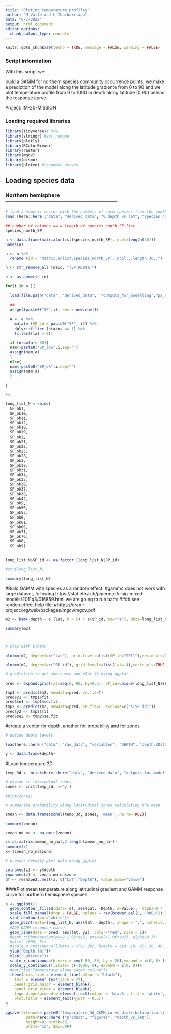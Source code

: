 ```yaml
---
title: "Ploting temperature profiles"
author: "M Valle and L Ibaibarriaga"
date: "6/7/2022"
output: html_document
editor_options: 
  chunk_output_type: console
---
```


```r
knitr::opts_chunk$set(echo = TRUE, message = FALSE, warming = FALSE)
```

### Script information

With this script we:

build a GAMM for northern species community occurrence points, we make a prediction of the model along the latitude gradiente from 0 to 90 and we plot temperature profile from 0 to 1000 m depth along latitude (0,90) behind the response curve.

Project: IM-20-MISSION

### Loading required libraries
```r
library(tidyverse)# %>%
library(stringr) #str_remove
library(plotly)
library(RColorBrewer)
library(raster)
library(mgcv)
library(dismo)
library(plotmo) #response curves
```

## Loading species data

### **Northern hemisphere** -----------------------------------------------------------------

```r
# load a numeric vector with the numbers of each species from the southern hemisphere
load (here::here ("data", "derived_data", "0_depth_vs_lat", "species_north_SP_bs.RData"))

## number of columns == a length of species_south_SP list
species_north_SP

n <- data.frame(matrix(unlist(species_north_SP), ncol=length(30)))
names(n)

n <- n %>% 
  rename (id = "matrix.unlist.species_north_SP...ncol...length.30..")

n <- str_remove_all (n$id, "[SP.RData]")

n <- as.numeric (n)
```

```r


for(i in n ){
  
  load(file.path("data", "derived_data",  "outputs_for_modelling","pa_environment", paste0("SP",i,".Rdata")))
  
  ##
  a<-get(paste0("SP",i), env = new.env())
  
  a <- a %>% 
    mutate (SP_id = paste0("SP", i)) %>% 
    dplyr::filter (status == 1) %>% 
    filter((lat > 0))
  
  if (nrow(a)< 50){
  nam<-paste0("SP_low",i,sep="")
  assign(nam,a)
  }
  else{
  nam<-paste0("SP_ok",i,sep="")
  assign(nam,a)
  }
  
}


```


```r
#n

long_list_N <-rbind(
  SP_ok1, 
  SP_ok10,
  SP_ok11, 
  SP_ok12, 
  SP_ok18, 
  SP_ok19,
  SP_ok2, 
  SP_ok21,
  SP_ok22,
  SP_ok23,
  SP_ok28,
  SP_ok3, 
  SP_ok30,
  SP_ok31,
  SP_ok34, 
  SP_ok35,
  SP_ok36,
  SP_ok37,
  SP_ok38,
  SP_ok42,
  SP_ok5, 
  SP_ok50,
  SP_ok53,
  SP_ok6,
  SP_ok61,
  SP_ok66,
  SP_ok71, 
  SP_ok76, 
  SP_ok8, 
  SP_ok9)
  
 
long_list_N$SP_id <- as.factor (long_list_N$SP_id)

#str(long_list_N)

summary(long_list_N)
```

#Build GAMM with species as a random effect. 
#gamm4 does not work with large dataset, following https://stat.ethz.ch/pipermail/r-sig-mixed-models/2011q3/016859.html we are going to run bam:
#### see randon.effect help file: #https://cran.r-project.org/web/packages/mgcv/mgcv.pdf
```r

m2 <- bam(-depth ~ s (lat, k = 5) + s(SP_id, bs="re"), data=long_list_N, method="ML") # random intercept

summary(m2)



# play with plotmo

plotmo(m2, degree1=c("lat"), grid.levels=list(SP_id="SP11"),residuals=TRUE, pch=16, pt.col=rgb(0, 0, 1, 0.25),  shade=T)

plotmo(m2, degree1=c("SP_id"), grid.levels=list(lat=-4),residuals=TRUE, pch=16, pt.col=rgb(0, 0, 1, 0.25),  shade=T)

# prediction to get the curve and plot it using ggplot

pred <- expand.grid(lat=seq(0, 90, by=0.5), SP_id=unique(long_list_N$SP_id))

tmp1 <- predict(m2, newdata=pred, se.fit=T)
pred$y1 <- tmp1$fit
pred$se1 <- tmp1$se.fit
tmp2 <- predict(m2, newdata=pred, se.fit=T, exclude=c("s(SP_id)"))
pred$y2 <- tmp2$fit
pred$se2 <- tmp2$se.fit
```

#create a vector for depth, another for probability and for zones
```r
# define depth levels

load(here::here ("data", "raw_data", "variables", "DEPTH", "depth.RData"))

y <- data.frame(depth)
```

#Load temperature 3D
```r
temp_3d <- brick(here::here("data", "derived_data", "outputs_for_modelling","variables","temp_3d_1000.tif"))
  
# divide in latitudinal zones
zones <- init(temp_3d, v='y')

#plot(zones)

# summarize probability along latitudinal zones calculating the mean

zmean <- data.frame(zonal(temp_3d, zones, 'mean', na.rm=TRUE))

summary(zmean)

zmean_no_na <- na.omit(zmean)

z<-as.matrix(zmean_no_na[,2:length(zmean_no_na)])
summary(z)
x<-(zmean_no_na$zone)

# prepare density plot data using ggplot

colnames(z) <- y$depth
rownames(z) <- zmean_no_na$zone
df <- reshape2::melt(z, c("Lat","Depth"), value.name="Value")
```

####Plot mean temperature along latitudinal gradient and GAMM response curve for northern hemisphere species
```r
p <- ggplot()+
  geom_contour_filled(data= df, aes(Lat, -Depth, z=Value),  alpha=0.7 )+
  scale_fill_manual(drop = FALSE, values = rev(brewer.pal(8, "RdBu")) ) +
  stat_contour(col="white")+
  geom_point(data=long_list_N, aes(lat, -depth), shape = ".", inherit.aes=FALSE)+
  #ADD GAMM response curve
  geom_line(data = pred, aes(lat, y2), color="red", size = 1)+
  #geom_ribbon(aes(ymin=y2-1.96*se2, ymax=y2+1.96*se2), alpha=0.3)+
  #ylim(-1000, 0)+
  #scale_x_continuous(limits = c(0, 90), breaks = c(0, 10, 20, 30, 40, 50, 60, 70, 80, 90))+
  ylab("Depth (m)")+
  xlab("Latitude")+
  scale_x_continuous(breaks = seq(-80, 80, by = 20),expand = c(0, 0) )+
  scale_y_continuous(limits= c(-1000, 0), expand = c(0, 0))+
  #ggtitle("Temperature along water colunm")+
  theme(axis.line = element_line(colour = "black"),
    text = element_text(size = 22),
    panel.grid.major = element_blank(),
    panel.grid.minor = element_blank(),
    legend.background = element_rect(colour = 'black', fill = 'white', linetype='solid'),
    plot.title = element_text(hjust = 0.5))
p

ggsave(filename= paste0("temperature_3d_GAMM_curve_distribution_low.tif"), plot=p, device="tiff",
         path=here::here ("product", "figures", "depth_vs_lat"), 
         height=8, width=12, 
         units="in", dpi=300)   


```
